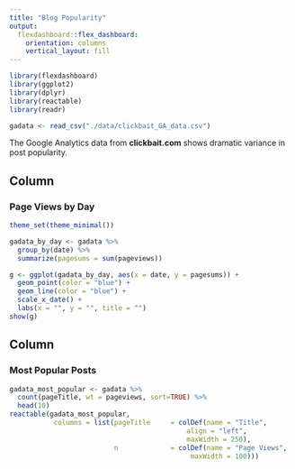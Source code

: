 ```yaml
---
title: "Blog Popularity"
output: 
  flexdashboard::flex_dashboard:
    orientation: columns
    vertical_layout: fill
---
```


```r
library(flexdashboard)
library(ggplot2)
library(dplyr)
library(reactable)
library(readr)

gadata <- read_csv("./data/clickbait_GA_data.csv")

```

The Google Analytics data from **clickbait.com** shows dramatic variance in post popularity.

Column {data-width=650}
-----------------------------------------------------------------------

### Page Views by Day

```r

theme_set(theme_minimal())

gadata_by_day <- gadata %>% 
  group_by(date) %>% 
  summarize(pagesums = sum(pageviews))

g <- ggplot(gadata_by_day, aes(x = date, y = pagesums)) +
  geom_point(color = "blue") +
  geom_line(color = "blue") +
  scale_x_date() +
  labs(x = "", y = "", title = "")
show(g)

```

Column {data-width=350}
-----------------------------------------------------------------------

### Most Popular Posts

```r

gadata_most_popular <- gadata %>% 
  count(pageTitle, wt = pageviews, sort=TRUE) %>% 
  head(10)
reactable(gadata_most_popular,
           columns = list(pageTitle     = colDef(name = "Title",
                                            align = "left", 
                                            maxWidth = 250),
                          n             = colDef(name = "Page Views",
                                             maxWidth = 100)))
```

